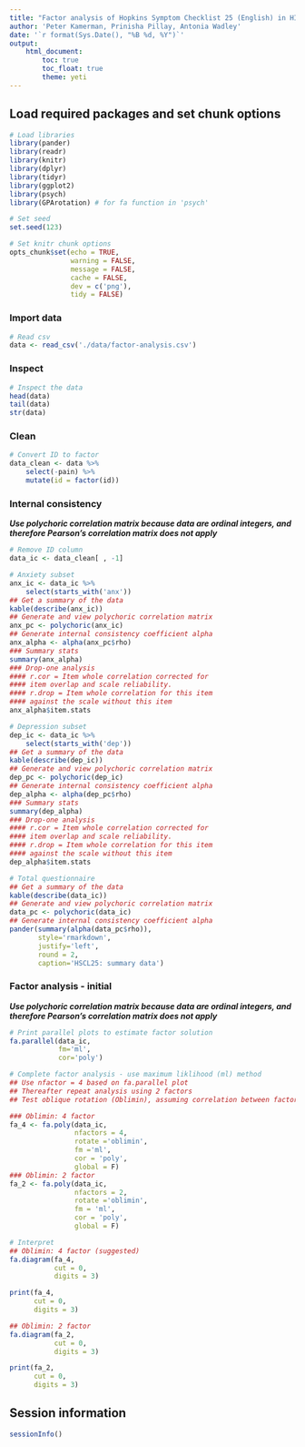```yaml
---
title: "Factor analysis of Hopkins Symptom Checklist 25 (English) in HIV-infected individuals who are not first-language English speakers"
author: 'Peter Kamerman, Prinisha Pillay, Antonia Wadley' 
date: '`r format(Sys.Date(), "%B %d, %Y")`'
output: 
    html_document:
        toc: true
        toc_float: true
        theme: yeti
---
```


## Load required packages and set chunk options
```r
# Load libraries
library(pander)
library(readr)
library(knitr)
library(dplyr)
library(tidyr)
library(ggplot2)
library(psych)
library(GPArotation) # for fa function in 'psych'

# Set seed
set.seed(123)

# Set knitr chunk options
opts_chunk$set(echo = TRUE,
               warning = FALSE,
               message = FALSE,
               cache = FALSE,
               dev = c('png'),
               tidy = FALSE)
```

### Import data
```r
# Read csv
data <- read_csv('./data/factor-analysis.csv')
```

### Inspect
```r
# Inspect the data
head(data)
tail(data)
str(data)
```

### Clean
```r
# Convert ID to factor
data_clean <- data %>%
    select(-pain) %>%
    mutate(id = factor(id))
```

### Internal consistency
_**Use polychoric correlation matrix because data are ordinal integers, and therefore Pearson's correlation matrix does not apply**_
```r
# Remove ID column
data_ic <- data_clean[ , -1]

# Anxiety subset
anx_ic <- data_ic %>%
    select(starts_with('anx'))
## Get a summary of the data
kable(describe(anx_ic))
## Generate and view polychoric correlation matrix
anx_pc <- polychoric(anx_ic)
## Generate internal consistency coefficient alpha
anx_alpha <- alpha(anx_pc$rho)
### Summary stats
summary(anx_alpha)
### Drop-one analysis
#### r.cor = Item whole correlation corrected for 
#### item overlap and scale reliability.
#### r.drop = Item whole correlation for this item 
#### against the scale without this item
anx_alpha$item.stats

# Depression subset
dep_ic <- data_ic %>%
    select(starts_with('dep'))
## Get a summary of the data
kable(describe(dep_ic))
## Generate and view polychoric correlation matrix
dep_pc <- polychoric(dep_ic)
## Generate internal consistency coefficient alpha
dep_alpha <- alpha(dep_pc$rho)
### Summary stats
summary(dep_alpha)
### Drop-one analysis
#### r.cor = Item whole correlation corrected for 
#### item overlap and scale reliability.
#### r.drop = Item whole correlation for this item 
#### against the scale without this item
dep_alpha$item.stats

# Total questionnaire
## Get a summary of the data
kable(describe(data_ic))
## Generate and view polychoric correlation matrix
data_pc <- polychoric(data_ic)
## Generate internal consistency coefficient alpha
pander(summary(alpha(data_pc$rho)), 
       style='rmarkdown', 
       justify='left', 
       round = 2, 
       caption='HSCL25: summary data')
```

### Factor analysis - initial
_**Use polychoric correlation matrix because data are ordinal integers, and therefore Pearson's correlation matrix does not apply**_
```r
# Print parallel plots to estimate factor solution
fa.parallel(data_ic,
            fm='ml',
            cor='poly')

# Complete factor analysis - use maximum liklihood (ml) method
## Use nfactor = 4 based on fa.parallel plot
## Thereafter repeat analysis using 2 factors
## Test oblique rotation (Oblimin), assuming correlation between factors

### Oblimin: 4 factor
fa_4 <- fa.poly(data_ic,
                nfactors = 4,
                rotate ='oblimin',
                fm ='ml',
                cor = 'poly',
                global = F)
### Oblimin: 2 factor
fa_2 <- fa.poly(data_ic,
                nfactors = 2, 
                rotate ='oblimin',
                fm = 'ml',
                cor = 'poly',
                global = F)

# Interpret
## Oblimin: 4 factor (suggested)
fa.diagram(fa_4,
           cut = 0,
           digits = 3)

print(fa_4, 
      cut = 0,
      digits = 3)

## Oblimin: 2 factor
fa.diagram(fa_2, 
           cut = 0,
           digits = 3)

print(fa_2,
      cut = 0,
      digits = 3)
```

## Session information
```r
sessionInfo()
```




